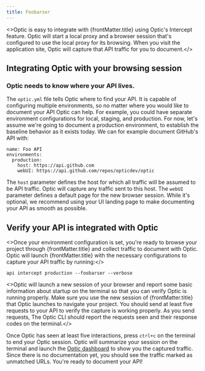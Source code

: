 ```yaml
---
title: Foobarser
---
```



<>Optic is easy to integrate with {frontMatter.title} using Optic's Intercept feature. Optic will start a local proxy and a browser session that's configured to use the local proxy for its browsing. When you visit the application site, Optic will capture that API traffic for you to document.</>


## Integrating Optic with your browsing session

### Optic needs to know where your API lives.

The `optic.yml` file tells Optic where to find your API. It is capable of configuring multiple environments, so no matter where you would like to document your API Optic can help. For example, you could have separate environment configurations for local, staging, and production. For now, let's assume we're going to document a production environment, to establish the baseline behavior as it exists today. We can for example document GitHub's API with:

```
name: Foo API
environments:
  production: 
    host: https://api.github.com
    webUI: https://api.github.com/repos/opticdev/optic
```

The `host` parameter defines the host for which all traffic will be assumed to be API traffic. Optic will capture any traffic sent to this host. The `webUI` parameter defines a default page for the new browser session. While it's optional, we recommend using your UI landing page to make documenting your API as smooth as possible.

## Verify your API is integrated with Optic

<>Once your environment configuration is set, you're ready to browse your project through {frontMatter.title} and collect traffic to document with Optic. Optic will launch {frontMatter.title} with the necessary configurations to capture your API traffic by running:</>

`api intercept production --foobarser --verbose`

<>Optic will launch a new session of your browser and report some basic information about startup on the terminal so that you can verify Optic is running properly. Make sure you use the new session of {frontMatter.title} that Optic launches to navigate your project. You should send at least five requests to your API to verify the capture is working properly. As you send requests, The Optic CLI should report the requests seen and their response codes on the terminal.</>


Once Optic has seen at least five interactions, press `ctrl+c` on the terminal to end your Optic session. Optic will summarize your session on the terminal and launch the [Optic dashboard](http://localhost:34444/apis/1/diffs) to show you the captured traffic. Since there is no documentation yet, you should see the traffic marked as unmatched URLs. You're ready to document your API!

<GetHelp/>